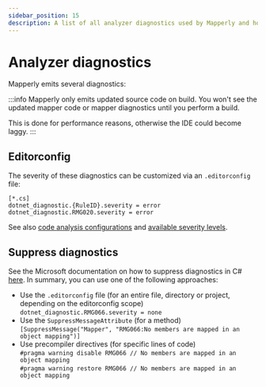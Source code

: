 ```yaml
---
sidebar_position: 15
description: A list of all analyzer diagnostics used by Mapperly and how to configure them.
---
```



# Analyzer diagnostics

Mapperly emits several diagnostics:

<AnalyzerRules></AnalyzerRules>

:::info
Mapperly only emits updated source code on build.
You won't see the updated mapper code or mapper diagnostics until you perform a build.

This is done for performance reasons,
otherwise the IDE could become laggy.
:::

## Editorconfig

The severity of these diagnostics can be customized via an `.editorconfig` file:

```editorconfig title=".editorconfig"
[*.cs]
dotnet_diagnostic.{RuleID}.severity = error
dotnet_diagnostic.RMG020.severity = error
```

See also [code analysis configurations](https://learn.microsoft.com/en-us/dotnet/fundamentals/code-analysis/configuration-options)
and [available severity levels](https://learn.microsoft.com/en-us/dotnet/fundamentals/code-analysis/configuration-options#severity-level).

## Suppress diagnostics

See the Microsoft documentation on how to suppress diagnostics in C# [here](https://learn.microsoft.com/en-us/dotnet/fundamentals/code-analysis/suppress-warnings).
In summary, you can use one of the following approaches:

- Use the `.editorconfig` file (for an entire file, directory or project, depending on the editorconfig scope)  
  `dotnet_diagnostic.RMG066.severity = none`
- Use the `SuppressMessageAttribute` (for a method)  
  `[SuppressMessage("Mapper", "RMG066:No members are mapped in an object mapping")]`
- Use precompiler directives (for specific lines of code)  
  `#pragma warning disable RMG066 // No members are mapped in an object mapping`  
  `#pragma warning restore RMG066 // No members are mapped in an object mapping`
